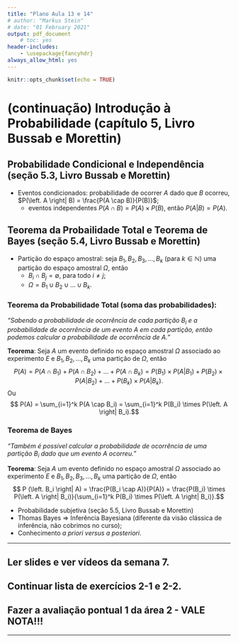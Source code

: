 ```yaml
---
title: "Plano Aula 13 e 14"
# author: "Markus Stein"
# date: "01 February 2021"
output: pdf_document
    # toc: yes
header-includes:
    - \usepackage{fancyhdr}
always_allow_html: yes
---
```

\addtolength{\headheight}{1.0cm}
\pagestyle{fancyplain} 
\lhead{\includegraphics[height=1.5cm]{logoIME.png}}
\rhead{\includegraphics[height=1.5cm]{image_geral1.jpg}}
\chead{UNIVERSIDADE FEDERAL DO RIO GRANDE DO SUL \\
INSTITUTO DE MATEMÁTICA E ESTATÍSTICA \\
DEPARTAMENTO DE ESTATÍSTICA \\
\vspace{0.3cm}
MAT02214 - Estatística Geral 1 - 2025/2
}
\renewcommand{\headrulewidth}{0pt} 


```r
knitr::opts_chunk$set(echo = TRUE)
```

# (continuação) Introdução à Probabilidade (capítulo 5, Livro Bussab e Morettin)
<!-- * Estatística Descritiva $\Rightarrow$ **Teoria da Probabilidade** $\Rightarrow$ Inferência Estatística. -->
<!-- * Modelos Determinísticos *versus* Modelos Probabilíticos   -->

<!-- **Exemplo 1**: Qual a distância percorrida de um objeto sabendo sua velocidade e o tempo de deslocamento?   -->
<!-- **Exemplo 2**: Como calcular a quantidade de chuva que cairá em uma certa região num determinado período?   -->
<!-- **Exemplo 3**: Qual a face que ficará para cima após o lançamento de um dado *honesto*?          -->


<!-- ## Experimento aleatório ($E$) -->
<!-- * Modelo Probabilístico, definir: -->
<!--     + os possíveis resultados de exeprimento; -->
<!--     + todas as combinações de possíveis resultados; -->
<!--     + como atribuir probabilidades aos resultados e combinações.  -->

<!-- **(... cont.) Exemplo 3**: $E$: observar a face que ficará para cima após o lançamento de um dado.        -->

<!-- ### Espaço Amostral ($S$ ou $\Omega$) -->
<!-- Conjunto de possíveis resultados do experimento.   -->

<!-- * Eventos ($A$, $B$, ...) -->
<!--     + Ponto Amostral ($\omega$) -->

<!-- **(... cont.) Exemplo 3**: $\Omega = \left\{ 1, 2, 3, 4, 5, 6 \right\}$. Exemplo de evento, $A$: observar face par. Então $A = \left\{ 2, 4, 6 \right\}$  -->

<!-- ### Álgebra de Eventos ($\cup$, $\cap$, $A^c$ ou $\overline A$, ...) (slides 1-6, página 13) -->
<!-- * Operações entre conjuntos (RELEMBRAR!!!): `eventos = conjuntos`; -->
<!--     + Contagens: permutação, arranjo e combinatória; -->
<!-- * Eventos especiais: $\emptyset$; $\Omega \in \Omega$, ... ; -->
<!-- * Eventos mutuamente exclusivos (excludentes): $A \cap B = \emptyset$.  -->

<!-- ### (Medida de) Probabilidade (slides 1-6, página 23) -->
<!-- * Definições/conceitos de Probabilidade: clássico (*a priori*), frequentista (*a posteriori*) e subjetiva.   -->

<!-- **Axiomas de Kolmogorov**: seja $A$ um evento definido no espaço amostral $\Omega$ associado ao experimento $E$, então a medida (número real) $P(A)$ é denominada a probabilidade de ocorrência do evento $A$ se   -->

<!-- 1. $0 \leq P(A) \leq 1$,  -->
<!-- 2. $P(\Omega)=1$, -->
<!-- 3. Se $A \cap B = \emptyset$, então $P(A \cup B) = P(A) + P(B)$. -->

<!-- * Teoremas/Propriedades  (seção 5.2, Livro Bussab e Morettin) -->

## Probabilidade Condicional e Independência (seção 5.3, Livro Bussab e Morettin)
* Eventos condicionados: probabilidade de ocorrer $A$ dado que $B$ ocorreu, $P(\left. A \right| B) = \frac{P(A \cap B)}{P(B)}$;
    + eventos independentes $P(A \cap B) = P(A) \times P(B)$, então $P(\left. A \right| B) = P(A)$.

## Teorema da Probailidade Total e Teorema de Bayes (seção 5.4, Livro Bussab e Morettin)
* Partição do espaço amostral: seja $B_1, B_2, B_3, \ldots, B_k$ (para $k \in \mathbb{N}$) uma partição do espaço amostral $\Omega$, então
    + $B_i \cap B_j = \emptyset$, para todo $i \neq j$;
    + $\Omega = B_1 \cup B_2 \cup \ldots \cup B_k$.

### Teorema da Probabilidade Total (soma das probabilidades):
*"Sabendo a probabilidade de ocorrência de cada partição $B_i$ e a probabilidade de ocorrência de um evento $A$ em cada partição, então podemos calcular a probabilidade de ocorrência de $A$."*

**Teorema**: Seja $A$ um evento definido no espaço amostral $\Omega$ associado ao experimento $E$ e $B_1, B_2, \ldots, B_k$ uma partição de $\Omega$, então
$$ P(A) = P(A \cap B_1) + P(A \cap B_2) + \ldots + P(A \cap B_k) = P(B_1) \times P(\left. A \right| B_1) + P(B_2) \times P(\left. A \right| B_2) + \ldots + P(B_k) \times P(\left. A \right| B_k).$$
Ou
$$ P(A) = \sum_{i=1}^k P(A \cap B_i) = \sum_{i=1}^k P(B_i) \times P(\left. A \right| B_i).$$

### Teorema de Bayes
*"Também é possível calcular a probabilidade de ocorrência de uma partição $B_i$ dado que um evento $A$ ocorreu."*

**Teorema**: Seja $A$ um evento definido no espaço amostral $\Omega$ associado ao experimento $E$ e $B_1, B_2, B_3, \ldots, B_k$ uma partição de $\Omega$, então
$$ P (\left. B_i \right| A) = \frac{P(B_i \cap A)}{P(A)} = \frac{P(B_i) \times P(\left. A \right| B_i)}{\sum_{i=1}^k P(B_i) \times P(\left. A \right| B_i)}.$$

* Probabilidade subjetiva (seção 5.5, Livro Bussab e Morettin)
* Thomas Bayes $\Rightarrow$ Inferência Bayesiana (diferente da visão clássica de inferência, não cobrimos no curso);
* Conhecimento *a priori* *versus* *a posteriori*.

\vspace{2.0cm}

***
## Ler slides e ver vídeos da semana 7.
## Continuar lista de exercícios 2-1 e 2-2.
## Fazer a avaliação pontual 1 da área 2 - VALE NOTA!!!
***

<!-- \vspace{0.5cm} -->

<!-- O que importa na prática?! -->

<!-- * Usar software para construir estatísticas descritiva: -->

<!--     + Usando planilhas eletrônicas, `Google Sheets`, ou `Microsoft Excel`, ... -->

<!--     + Usando `R` e `RStudio` -->

<!-- Como baixar e iniciar o `R`? Arquivo em [MAT02219EAD/R-exams/TutorialR.html](https://htmlpreview.github.io/?https://github.com/markus-stein/MAT02219EAD/blob/master/R-exams/TutorialR.html) -->

<!-- * Interpretar adequadamente os resultados! -->

